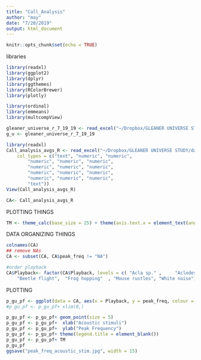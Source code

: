 ```yaml
---
title: "Call_Analysis"
author: "may"
date: "7/20/2019"
output: html_document
---
```


```r
knitr::opts_chunk$set(echo = TRUE)
```

libraries
```r
library(readxl)
library(ggplot2)
library(dplyr)
library(ggthemes)
library(RColorBrewer)
library(plotly)

library(ordinal) 
library(emmeans)
library(multcompView)
```

```r
gleaner_universe_r_7_19_19 <- read_excel("~/Dropbox/GLEANER UNIVERSE STUDY/data sheets/gleaner_universe_r_7.19.19.xlsx")
g_u <- gleaner_universe_r_7_19_19

library(readxl)
Call_analysis_avgs_R <- read_excel("~/Dropbox/GLEANER UNIVERSE STUDY/data sheets/Call_analysis_avgs_R.xlsx", 
    col_types = c("text", "numeric", "numeric", 
        "numeric", "numeric", "numeric", 
        "numeric", "numeric", "numeric", 
        "numeric", "numeric", "numeric", 
        "numeric", "numeric", "numeric", 
        "text"))
View(Call_analysis_avgs_R)

CA<- Call_analysis_avgs_R


```


PLOTTING THINGS
```r
TM <- theme_calc(base_size = 25) + theme(axis.text.x = element_text(angle = 45, hjust=1), plot.background =element_blank()) #tilted x-axis labels and title
```

DATA ORGANIZING THINGS
```r
colnames(CA)
## remove NAs
CA <- subset(CA, CA$peak_freq != "NA") 

#order playback
CA$Playback<- factor(CA$Playback, levels = c( "Acla sp." ,     "Aclodes sp."   ,  "Anaxipha sp.", "A. spatulata" , "T. subfalcata", "V. zederstedi"  ,  "C. wheeleri" ,  "D. gigliotosi"  , "Q. gigas" ,  "Z. smaragdina"   ,   "D. diastema" , "H. fleishmanni", "D. ebraccatus" ,  "S. sila"   ,   "P. pustulosus" ,  "H. frenatus" , "T. rapicauda"  , 
    "Beetle flight",  "Frog hopping"  , "Mouse rustles", "White noise"), ordered = TRUE )

```

PLOTTING 
```r


p_gu_pf <- ggplot(data = CA, aes(x = Playback, y = peak_freq, colour = Call_type))
#p_gu_pf <- p_gu_pf+ xlim(0,)

p_gu_pf <- p_gu_pf+ geom_point(size = 5)
p_gu_pf <- p_gu_pf+  xlab("Acoustic stimuli")
p_gu_pf <- p_gu_pf+  ylab("Peak Frequency") 
p_gu_pf <- p_gu_pf+ theme(legend.title = element_blank())
p_gu_pf <- p_gu_pf+ TM
p_gu_pf 
ggsave("peak_freq_acoustic_stim.jpg", width = 15)



```

